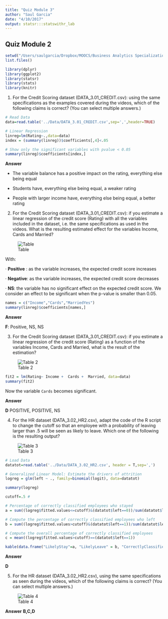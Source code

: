 ```yaml
---
title: "Quiz Module 3"
author: "Saul Garcia"
date: "4/10/2017"
output: statsr:::statswithr_lab
---
```

## Quiz Module 2

```r
setwd("/Users/saulgarcia/Dropbox/MOOCS/Business Analytics Specialization/Intro_Strategic_Business_Analysis/W2/Q3")
list.files()
```

```r
library(dplyr)
library(ggplot2)
library(statsr)
library(stats)
library(knitr)
```


1. For the Credit Scoring dataset (DATA_3.01_CREDIT.csv): using the same specifications as the examples covered during the videos, which of the following claims is correct? (You can select multiple answers.)

```r
# Read Data
data=read.table('../Data/DATA_3.01_CREDIT.csv',sep=',',header=TRUE)

# Linear Regression
linreg=lm(Rating~.,data=data)
index = (summary(linreg))$coefficients[,4]<.05

# Show only the significant variables with pvalue < 0.05
summary(linreg)$coefficients[index,]
```

**Answer**

* The variable balance has a positive impact on the rating, everything else being equal

* Students have, everything else being equal, a weaker rating

* People with larger income have, everything else being equal, a better rating


2. For the Credit Scoring dataset (DATA_3.01_CREDIT.csv): if you estimate a linear regression of the credit score (Rating) with all the variables included in the dataset, i.e. the same specifications as used in the videos. What is the resulting estimated effect for the variables Income, Cards and Married?

![Table](./picture1.jpg)

With:

· **Positive** : as the variable increases, the expected credit score increases

· **Negative**: as the variable increases, the expected credit score decreases

· **NS**: the variable has no significant effect on the expected credit score. We consider an effect to be significant when the p-value is smaller than 0.05.

```r
names = c("Income","Cards","MarriedYes")
summary(linreg)$coefficients[names,]

```

**Answer**

**F**: Positive, NS, NS

3. For the Credit Scoring dataset (DATA_3.01_CREDIT.csv): if you estimate a linear regression of the credit score (Rating) as a function of the variables Income, Cards and Married, what is the result of the estimation?

![Table 2](./picture2.jpg)

```r
fit2 = lm(Rating~ Income +  Cards +  Married, data=data)
summary(fit2)
```
Now the variable `Cards` becomes significant.

**Answer** 

**D** POSITIVE, POSITIVE, NS


4. For the HR dataset (DATA_3.02_HR2.csv), adapt the code of the R script to change the cutoff so that an employee with a probability of leaving larger than .5 will be seen as likely to leave. Which one of the following is the resulting output?

![Table 3](./picture3.jpg)
```r
# Load Data
datatot=read.table('../Data/DATA_3.02_HR2.csv', header = T,sep=',')

# Generalized Linear Model: Estimate the drivers of attrition
logreg = glm(left ~ ., family=binomial(logit), data=datatot) 

summary(logreg)

cutoff=.5 #

# Percentage of correctly classified employees who stayed
a = sum((logreg$fitted.values<=cutoff)&(datatot$left==0))/sum(datatot$left==0) 

# Compute the percentage of correctly classified employees who left
b = sum((logreg$fitted.values>cutoff)&(datatot$left==1))/sum(datatot$left==1) 

# Compute the overall percentage of correctly classified employees
c = mean((logreg$fitted.values>cutoff)==(datatot$left==1)) 

kable(data.frame("LikelyStay"=a, "LikelyLeave" = b, "CorrectlyClassified" = c))
```

**Answer**

**D**

5. For the HR dataset (DATA_3.02_HR2.csv), using the same specifications as seen during the videos, which of the following claims is correct? (You can select multiple answers.)

![Table 4](./picture4.jpg)

**Answer**
**B,C,D**